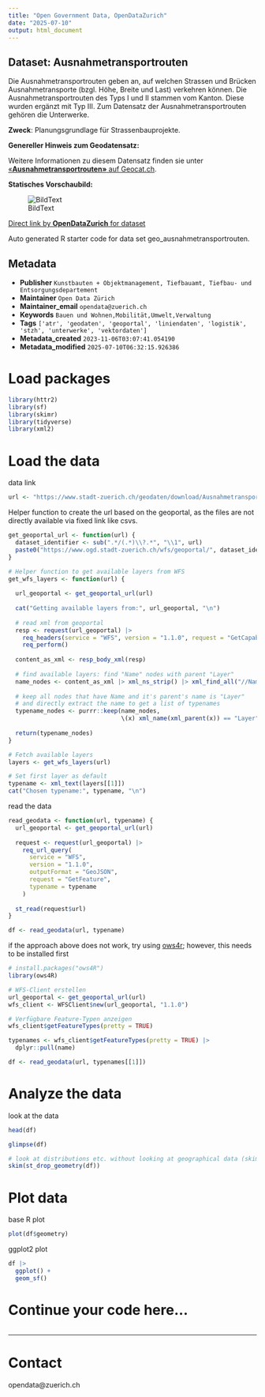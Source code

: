 ```yaml
---
title: "Open Government Data, OpenDataZurich"
date: "2025-07-10"
output: html_document
---
```


## Dataset: Ausnahmetransportrouten

Die Ausnahmetransportrouten geben an, auf welchen Strassen und Brücken Ausnahmetransporte (bzgl. Höhe, Breite und Last) verkehren können. Die Ausnahmetransportrouten des Typs I und II stammen vom Kanton. Diese wurden ergänzt mit Typ III. Zum Datensatz der Ausnahmetransportrouten gehören die Unterwerke.

**Zweck**: Planungsgrundlage für Strassenbauprojekte.

**Genereller Hinweis zum Geodatensatz:**


Weitere Informationen zu diesem Datensatz finden sie unter [«**Ausnahmetransportrouten»** auf Geocat.ch](https://www.geocat.ch/geonetwork/srv/ger/catalog.search#/metadata/0d6f41ac-4929-4da0-9131-f137ae4193b4).				
			   

**Statisches Vorschaubild:**

![BildText](https://www.gis.stadt-zuerich.ch/zueriplan_docs/geocat/0d6f41ac-4929-4da0-9131-f137ae4193b4.png)



[Direct link by **OpenDataZurich** for dataset](https://data.stadt-zuerich.ch/dataset/geo_ausnahmetransportrouten)

Auto generated R starter code for data set geo_ausnahmetransportrouten.

## Metadata

- **Publisher** `Kunstbauten + Objektmanagement, Tiefbauamt, Tiefbau- und Entsorgungsdepartement`
- **Maintainer** `Open Data Zürich`
- **Maintainer_email** `opendata@zuerich.ch`
- **Keywords** `Bauen und Wohnen,Mobilität,Umwelt,Ver­walt­ung`
- **Tags** `['atr', 'geodaten', 'geoportal', 'liniendaten', 'logistik', 'stzh', 'unterwerke', 'vektordaten']`
- **Metadata_created** `2023-11-06T03:07:41.054190`
- **Metadata_modified** `2025-07-10T06:32:15.926386`


# Load packages

```r
library(httr2)
library(sf)
library(skimr)
library(tidyverse)
library(xml2)
```

# Load the data

data link
```r
url <- "https://www.stadt-zuerich.ch/geodaten/download/Ausnahmetransportrouten?format=geojson_link"
```


Helper function to create the url based on the geoportal, as the files are not directly available via fixed link like csvs.
```r
get_geoportal_url <- function(url) {
  dataset_identifier <- sub(".*/(.*)\\?.*", "\\1", url)
  paste0("https://www.ogd.stadt-zuerich.ch/wfs/geoportal/", dataset_identifier)
}
```

```r
# Helper function to get available layers from WFS
get_wfs_layers <- function(url) {
  
  url_geoportal <- get_geoportal_url(url)
  
  cat("Getting available layers from:", url_geoportal, "\n")
  
  # read xml from geoportal
  resp <- request(url_geoportal) |> 
    req_headers(service = "WFS", version = "1.1.0", request = "GetCapabilities") |> 
    req_perform()
  
  content_as_xml <- resp_body_xml(resp)
  
  # find available layers: find "Name" nodes with parent "Layer"
  name_nodes <- content_as_xml |> xml_ns_strip() |> xml_find_all("//Name")
  
  # keep all nodes that have Name and it's parent's name is "Layer"
  # and directly extract the name to get a list of typenames
  typename_nodes <- purrr::keep(name_nodes,
                                \(x) xml_name(xml_parent(x)) == "Layer")
  
  return(typename_nodes)
}

# Fetch available layers
layers <- get_wfs_layers(url)

# Set first layer as default
typename <- xml_text(layers[[1]])
cat("Chosen typename:", typename, "\n")
```

read the data
```r
read_geodata <- function(url, typename) {
  url_geoportal <- get_geoportal_url(url)
  
  request <- request(url_geoportal) |>
    req_url_query(
      service = "WFS",
      version = "1.1.0",
      outputFormat = "GeoJSON",
      request = "GetFeature",
      typename = typename
    )
  
  st_read(request$url)
}

df <- read_geodata(url, typename)
```

if the approach above does not work, try using [ows4r](https://eblondel.github.io/ows4R/); however, this needs to be installed first
```r
# install.packages("ows4R")
library(ows4R)

# WFS-Client erstellen
url_geoportal <- get_geoportal_url(url)
wfs_client <- WFSClient$new(url_geoportal, "1.1.0")

# Verfügbare Feature-Typen anzeigen
wfs_client$getFeatureTypes(pretty = TRUE)

typenames <- wfs_client$getFeatureTypes(pretty = TRUE) |> 
  dplyr::pull(name)

df <- read_geodata(url, typenames[[1]])
```

# Analyze the data

look at the data
```r
head(df)
```

```r
glimpse(df)
```

```r
# look at distributions etc. without looking at geographical data (skim cannot deal with geometries)
skim(st_drop_geometry(df))
```

# Plot data

base R plot
```r
plot(df$geometry)
```

ggplot2 plot
```r
df |>
  ggplot() +
  geom_sf()
```

# Continue your code here...

```r

```

------------------------------------------------------------------------

# Contact

opendata@zuerich.ch

